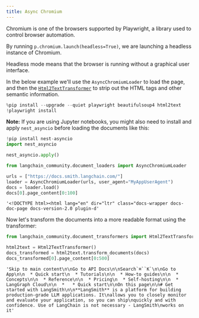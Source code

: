```yaml
---
title: Async Chromium
---
```


Chromium is one of the browsers supported by Playwright, a library used to control browser automation. 

By running `p.chromium.launch(headless=True)`, we are launching a headless instance of Chromium. 

Headless mode means that the browser is running without a graphical user interface.

In the below example we'll use the `AsyncChromiumLoader` to load the page, and then the [`Html2TextTransformer`](/oss/javascript/integrations/document_transformers/html2text/) to strip out the HTML tags and other semantic information.


```python
%pip install --upgrade --quiet playwright beautifulsoup4 html2text
!playwright install
```

**Note:** If you are using Jupyter notebooks, you might also need to install and apply `nest_asyncio` before loading the documents like this:


```python
!pip install nest-asyncio
import nest_asyncio

nest_asyncio.apply()
```


```python
from langchain_community.document_loaders import AsyncChromiumLoader

urls = ["https://docs.smith.langchain.com/"]
loader = AsyncChromiumLoader(urls, user_agent="MyAppUserAgent")
docs = loader.load()
docs[0].page_content[0:100]
```



```output
'<!DOCTYPE html><html lang="en" dir="ltr" class="docs-wrapper docs-doc-page docs-version-2.0 plugin-d'
```


Now let's transform the documents into a more readable format using the transformer:


```python
from langchain_community.document_transformers import Html2TextTransformer

html2text = Html2TextTransformer()
docs_transformed = html2text.transform_documents(docs)
docs_transformed[0].page_content[0:500]
```



```output
'Skip to main content\n\nGo to API Docs\n\nSearch`⌘``K`\n\nGo to App\n\n  * Quick start\n  * Tutorials\n\n  * How-to guides\n\n  * Concepts\n\n  * Reference\n\n  * Pricing\n  * Self-hosting\n\n  * LangGraph Cloud\n\n  *   * Quick start\n\nOn this page\n\n# Get started with LangSmith\n\n**LangSmith** is a platform for building production-grade LLM applications. It\nallows you to closely monitor and evaluate your application, so you can ship\nquickly and with confidence. Use of LangChain is not necessary - LangSmith\nworks on it'
```
